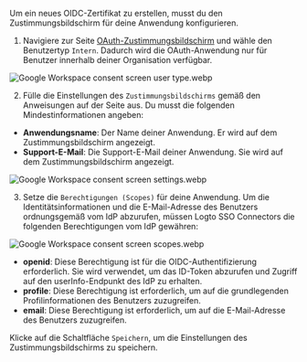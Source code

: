 Um ein neues OIDC-Zertifikat zu erstellen, musst du den Zustimmungsbildschirm für deine Anwendung konfigurieren.

1. Navigiere zur Seite [OAuth-Zustimmungsbildschirm](https://console.cloud.google.com/apis/credentials/consent) und wähle den Benutzertyp `Intern`. Dadurch wird die OAuth-Anwendung nur für Benutzer innerhalb deiner Organisation verfügbar.

![Google Workspace consent screen user type.webp](./assets/google_workspace_consent_screen_user_type.webp)

2. Fülle die Einstellungen des `Zustimmungsbildschirms` gemäß den Anweisungen auf der Seite aus. Du musst die folgenden Mindestinformationen angeben:

- **Anwendungsname**: Der Name deiner Anwendung. Er wird auf dem Zustimmungsbildschirm angezeigt.
- **Support-E-Mail**: Die Support-E-Mail deiner Anwendung. Sie wird auf dem Zustimmungsbildschirm angezeigt.

![Google Workspace consent screen settings.webp](./assets/google_workspace_consent_screen_settings.webp)

3. Setze die `Berechtigungen (Scopes)` für deine Anwendung. Um die Identitätsinformationen und die E-Mail-Adresse des Benutzers ordnungsgemäß vom IdP abzurufen, müssen Logto SSO Connectors die folgenden Berechtigungen vom IdP gewähren:

![Google Workspace consent screen scopes.webp](./assets/google_workspace_consent_screen_scopes.webp)

- **openid**: Diese Berechtigung ist für die OIDC-Authentifizierung erforderlich. Sie wird verwendet, um das ID-Token abzurufen und Zugriff auf den userInfo-Endpunkt des IdP zu erhalten.
- **profile**: Diese Berechtigung ist erforderlich, um auf die grundlegenden Profilinformationen des Benutzers zuzugreifen.
- **email**: Diese Berechtigung ist erforderlich, um auf die E-Mail-Adresse des Benutzers zuzugreifen.

Klicke auf die Schaltfläche `Speichern`, um die Einstellungen des Zustimmungsbildschirms zu speichern.
